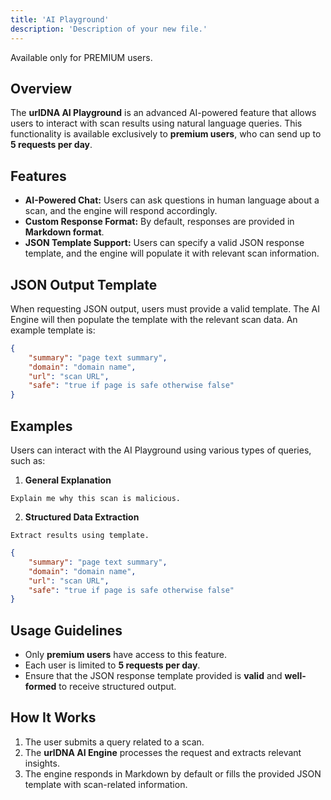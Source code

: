 ```yaml
---
title: 'AI Playground'
description: 'Description of your new file.'
---
```


<Warning>Available only for PREMIUM users.</Warning>

## Overview
The **urlDNA AI Playground** is an advanced AI-powered feature that allows users to interact with scan results using natural language queries. This functionality is available exclusively to **premium users**, who can send up to **5 requests per day**.

## Features
- **AI-Powered Chat:** Users can ask questions in human language about a scan, and the engine will respond accordingly.
- **Custom Response Format:** By default, responses are provided in **Markdown format**.
- **JSON Template Support:** Users can specify a valid JSON response template, and the engine will populate it with relevant scan information.


## JSON Output Template
When requesting JSON output, users must provide a valid template. The AI Engine will then populate the template with the relevant scan data. An example template is:

```json
{
    "summary": "page text summary",
    "domain": "domain name",
    "url": "scan URL",
    "safe": "true if page is safe otherwise false"
}
```

## Examples
Users can interact with the AI Playground using various types of queries, such as:

1. **General Explanation**
```plaintext
Explain me why this scan is malicious.
```

2. **Structured Data Extraction**
```plaintext
Extract results using template.
```
```json
{
    "summary": "page text summary",
    "domain": "domain name",
    "url": "scan URL",
    "safe": "true if page is safe otherwise false"
}
```

## Usage Guidelines
- Only **premium users** have access to this feature.
- Each user is limited to **5 requests per day**.
- Ensure that the JSON response template provided is **valid** and **well-formed** to receive structured output.

## How It Works
1. The user submits a query related to a scan.
2. The **urlDNA AI Engine** processes the request and extracts relevant insights.
3. The engine responds in Markdown by default or fills the provided JSON template with scan-related information.


